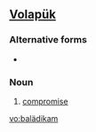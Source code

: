 ==[[Volapük]]==

===Alternative forms===
*{{l|vo|balaydikam}}

===Noun===
{{infl|vo|noun}}

# [[compromise]]

[[vo:balädikam]]